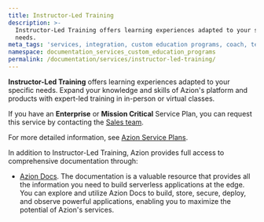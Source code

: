 ```yaml
---
title: Instructor-Led Training
description: >-
  Instructor-Led Training offers learning experiences adapted to your specific
  needs.
meta_tags: 'services, integration, custom education programs, coach, teach, learn'
namespace: documentation_services_custom_education_programs
permalink: /documentation/services/instructor-led-training/
---
```


**Instructor-Led Training** offers learning experiences adapted to your specific needs. Expand your knowledge and skills of Azion's platform and products with expert-led training in in-person or virtual classes.

If you have an **Enterprise** or **Mission Critical** Service Plan, you can request this service by contacting the [Sales team](https://www.azion.com/en/contact-sales/).

For more detailed information, see [Azion Service Plans](https://www.azion.com/en/professional-services/).

In addition to Instructor-Led Training, Azion provides full access to comprehensive documentation through:

- [Azion Docs](/en/documentation/). The documentation is a valuable resource that provides all the information you need to build serverless applications at the edge. You can explore and utilize Azion Docs to build, store, secure, deploy, and observe powerful applications, enabling you to maximize the potential of Azion's services.


